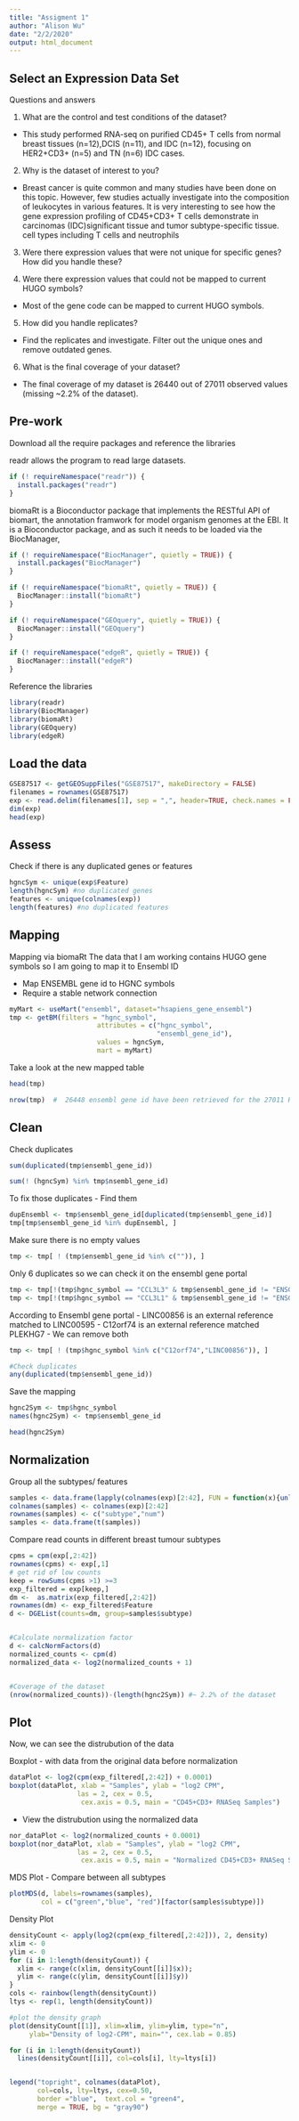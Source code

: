 ---
title: "Assigment 1"
author: "Alison Wu"
date: "2/2/2020"
output: html_document
---


## Select an Expression Data Set

Questions and answers

1. What are the control and test conditions of the dataset?
  - This study performed RNA-seq on purified CD45+ T cells from normal breast tissues (n=12),DCIS (n=11), and IDC (n=12), focusing on HER2+CD3+ (n=5) and TN (n=6) IDC cases.

2. Why is the dataset of interest to you?
  - Breast cancer is quite common and many studies have been done on this topic. However, few studies actually investigate into  the composition of leukocytes in various features. It is very interesting to see how the gene expression profiling of CD45+CD3+ T cells demonstrate in carcinomas (IDC)significant tissue and tumor subtype-specific tissue. 
cell types including T cells and neutrophils
3. Were there expression values that were not unique for specific genes? How did you handle these?

4. Were there expression values that could not be mapped to current HUGO symbols?
  - Most of the gene code can be mapped to current HUGO symbols.
5. How did you handle replicates?
  - Find the replicates and investigate. Filter out the unique ones and remove outdated genes.
6. What is the final coverage of your dataset?
  - The final coverage of my dataset is 26440 out of 27011 observed values (missing ~2.2% of the dataset).



## Pre-work 
Download all the require packages and reference the libraries 

readr allows the program to read large datasets.
```{r}
if (! requireNamespace("readr")) {
  install.packages("readr")
}
```

biomaRt is a Bioconductor package that implements the RESTful API of biomart, the annotation framwork for model organism genomes at the EBI. It is a Bioconductor package, and as such it needs to be loaded via the BiocManager, 

```{r}
if (! requireNamespace("BiocManager", quietly = TRUE)) {
  install.packages("BiocManager")
}

if (! requireNamespace("biomaRt", quietly = TRUE)) {
  BiocManager::install("biomaRt")
}

if (! requireNamespace("GEOquery", quietly = TRUE)) {
  BiocManager::install("GEOquery")
}

if (! requireNamespace("edgeR", quietly = TRUE)) {
  BiocManager::install("edgeR")
}
```

Reference the libraries
```{r}
library(readr)
library(BiocManager)
library(biomaRt)
library(GEOquery)
library(edgeR)
```

## Load the data

```{r}
GSE87517 <- getGEOSuppFiles("GSE87517", makeDirectory = FALSE)
filenames = rownames(GSE87517)
exp <- read.delim(filenames[1], sep = ",", header=TRUE, check.names = FALSE) 
dim(exp)
head(exp)
```

## Assess
Check if there is any duplicated genes or features
```{r}
hgncSym <- unique(exp$Feature)
length(hgncSym) #no duplicated genes
features <- unique(colnames(exp))
length(features) #no duplicated features
```

## Mapping
Mapping via biomaRt
The data that I am working contains HUGO gene symbols so I am going to map it to Ensembl ID

  - Map ENSEMBL gene id to HGNC symbols
  - Require a stable network connection
```{r}
myMart <- useMart("ensembl", dataset="hsapiens_gene_ensembl")
tmp <- getBM(filters = "hgnc_symbol",
                      attributes = c("hgnc_symbol",
                                     "ensembl_gene_id"),
                      values = hgncSym,
                      mart = myMart)
```
Take a look at the new mapped table
```{r}
head(tmp)

nrow(tmp)  #  26448 ensembl gene id have been retrieved for the 27011 HGNC symbols
```

## Clean

Check duplicates
```{r}
sum(duplicated(tmp$ensembl_gene_id)) 

sum(! (hgncSym) %in% tmp$nsembl_gene_id) 
```

To fix those duplicates
  - Find them
```{r}
dupEnsembl <- tmp$ensembl_gene_id[duplicated(tmp$ensembl_gene_id)]
tmp[tmp$ensembl_gene_id %in% dupEnsembl, ]
```

Make sure there is no empty values
```{R}
tmp <- tmp[ ! (tmp$ensembl_gene_id %in% c("")), ]
```

Only 6 duplicates so we can check it on the ensembl gene portal
```{r}
tmp <- tmp[!(tmp$hgnc_symbol == "CCL3L3" & tmp$ensembl_gene_id != "ENSG00000276085"), ]
tmp <- tmp[!(tmp$hgnc_symbol == "CCL3L1" & tmp$ensembl_gene_id != "ENSG00000277336"), ]
```

According to Ensembl gene portal
  - LINC00856 is an external reference matched to LINC00595
  - C12orf74 is an external reference matched PLEKHG7
  - We can remove both
```{r}
tmp <- tmp[ ! (tmp$hgnc_symbol %in% c("C12orf74","LINC00856")), ]

#Check duplicates
any(duplicated(tmp$ensembl_gene_id))

```

Save the mapping
```{r}
hgnc2Sym <- tmp$hgnc_symbol
names(hgnc2Sym) <- tmp$ensembl_gene_id

head(hgnc2Sym)
```


## Normalization 
Group all the subtypes/ features
```{r}
samples <- data.frame(lapply(colnames(exp)[2:42], FUN = function(x){unlist(strsplit(x, "(?=[A-Za-z])(?<=[0-9])|(?=[0-9])(?<=[A-Za-z])", perl=TRUE))[c(1,2)]}))
colnames(samples) <- colnames(exp)[2:42]
rownames(samples) <- c("subtype","num")
samples <- data.frame(t(samples))
```

Compare read counts in different breast tumour subtypes
```{r}
cpms = cpm(exp[,2:42])
rownames(cpms) <- exp[,1]
# get rid of low counts
keep = rowSums(cpms >1) >=3
exp_filtered = exp[keep,]
dm <-  as.matrix(exp_filtered[,2:42])
rownames(dm) <- exp_filtered$Feature
d <- DGEList(counts=dm, group=samples$subtype)


#Calculate normalization factor
d <- calcNormFactors(d)
normalized_counts <- cpm(d)
normalized_data <- log2(normalized_counts + 1)


#Coverage of the dataset
(nrow(normalized_counts))-(length(hgnc2Sym)) #~ 2.2% of the dataset
```

## Plot
Now, we can see the distrubution of the data

Boxplot 
  - with data from the original data before normalization
```{r }
dataPlot <- log2(cpm(exp_filtered[,2:42]) + 0.0001)
boxplot(dataPlot, xlab = "Samples", ylab = "log2 CPM", 
                 las = 2, cex = 0.5,
                  cex.axis = 0.5, main = "CD45+CD3+ RNASeq Samples")

```

  - View the distrubution using the normalized data
```{r }
nor_dataPlot <- log2(normalized_counts + 0.0001)
boxplot(nor_dataPlot, xlab = "Samples", ylab = "log2 CPM", 
                 las = 2, cex = 0.5,
                  cex.axis = 0.5, main = "Normalized CD45+CD3+ RNASeq Samples")

```

MDS Plot 
  - Compare between all subtypes
```{r}
plotMDS(d, labels=rownames(samples),
        col = c("green","blue", "red")[factor(samples$subtype)])
```

Density Plot

```{r}
densityCount <- apply(log2(cpm(exp_filtered[,2:42])), 2, density)
xlim <- 0
ylim <- 0
for (i in 1:length(densityCount)) {
  xlim <- range(c(xlim, densityCount[[i]]$x)); 
  ylim <- range(c(ylim, densityCount[[i]]$y))
}
cols <- rainbow(length(densityCount))
ltys <- rep(1, length(densityCount))

#plot the density graph
plot(densityCount[[1]], xlim=xlim, ylim=ylim, type="n", 
     ylab="Density of log2-CPM", main="", cex.lab = 0.85)

for (i in 1:length(densityCount)) 
  lines(densityCount[[i]], col=cols[i], lty=ltys[i])


legend("topright", colnames(dataPlot),  
       col=cols, lty=ltys, cex=0.50, 
       border ="blue",  text.col = "green4", 
       merge = TRUE, bg = "gray90")
```
